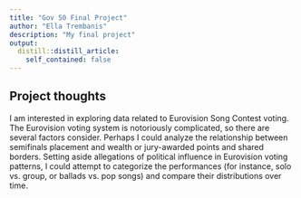 ```yaml
---
title: "Gov 50 Final Project"
author: "Ella Trembanis"
description: "My final project"
output:
  distill::distill_article:
    self_contained: false
---
```




## Project thoughts

I am interested in exploring data related to Eurovision Song Contest voting. The Eurovision voting system is notoriously complicated, so there are several factors consider. Perhaps I could analyze the relationship between semifinals placement and wealth or jury-awarded points and shared borders. Setting aside allegations of political influence in Eurovision voting patterns, I could attempt to categorize the performances (for instance, solo vs. group, or ballads vs. pop songs) and compare their distributions over time.